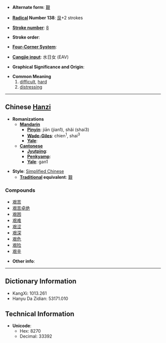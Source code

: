 * '''Alternate form''': [[艱]]

* '''[[Wiktionary:Chinese radical index| Radical]] Number 138''': [[Wiktionary:Chinese radical index 艮|艮]]+2 strokes

* '''[[Wiktionary:Chinese total strokes index|Stroke number]]''': [[Wiktionary:Chinese total strokes index 8|8]]

* '''Stroke order''': 

* '''[[Wiktionary:Chinese four corner index|Four-Corner System]]''': 

* '''[[Wiktionary:Chinese Cangjie index|Cangjie input]]''': 水日女 (EAV)

* '''Graphical Significance and Origin''': 

* '''Common Meaning'''
*# [[difficult]], [[hard]]
*# [[distressing]]


----

== Chinese [[Hanzi]] ==

* '''Romanizations'''
** '''[[Mandarin]]'''
*** '''[[Pinyin]]''': jiān (jian1), shǎi (shai3)
*** '''[[Wade-Giles]]''': chien<sup>1</sup>, shai<sup>3</sup>
*** '''[[Yale]]''': 
** '''[[Cantonese]]'''
*** '''[[Jyutping]]''':
*** '''[[Penkyamp]]''': 
*** '''[[Yale]]''': gan1

* '''Style''': [[Simplified Chinese]] 
** '''[[Traditional Chinese|Traditional]] equivalent''': [[艱]]

===Compounds===
*[[艰苦]]
*[[艰苦卓绝]]
*[[艰困]]
*[[艰难]]
*[[艰涩]]
*[[艰深]]
*[[艰危]]
*[[艰险]]
*[[艰辛]]

* '''Other info''': 

----

== Dictionary Information ==

* KangXi: 1013.261
* Hanyu Da Zidian: 53171.010

== Technical Information ==

* '''Unicode''':
** Hex: 8270
** Decimal: 33392